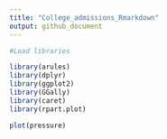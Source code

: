 ```yaml
---
title: "College_admissions_Rmarkdown"
output: github_document
---
```


```r

#Load libraries

library(arules)
library(dplyr)
library(ggplot2)
library(GGally)
library(caret)
library(rpart.plot)


```


```r
plot(pressure)
```

